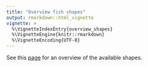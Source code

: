 ```yaml
---
title: "Overview fish shapes"
output: rmarkdown::html_vignette
vignette: >
  %\VignetteIndexEntry{overview_shapes}
  %\VignetteEngine{knitr::rmarkdown}
  %\VignetteEncoding{UTF-8}
---
```


See this [page](https://github.com/simonjbrandl/fishape/tree/master/shapes) for an overview of the available shapes.





